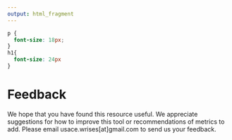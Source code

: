 ```yaml
---
output: html_fragment
---
```


```css
p {
  font-size: 18px;
}
h1{
  font-size: 24px
}
```

# Feedback

We hope that you have found this resource useful. We appreciate suggestions for how to improve this tool or recommendations of metrics to add. Please email usace.wrises[at]gmail.com to send us your feedback. 